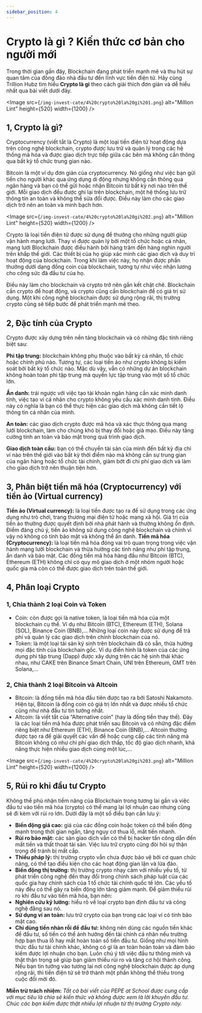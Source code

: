 ```yaml
---
sidebar_position: 4
---
```



# Crypto là gì ? Kiến thức cơ bản cho người mới 

Trong thời gian gần đây, Blockchain đang phát triển mạnh mẽ và thu hút sự quan tâm của đông đảo nhà đầu tư đến lĩnh vực tiền điện tử. Hãy cùng Trillion Hubz tìm hiểu **Crypto là gì** theo cách giải thích đơn giản và dễ hiểu nhất qua bài viết dưới đây.

<Image
  src={`/img-invest-cate/4%20crypto%20la%20gi%201.png`}
  alt="Million Lint"
  height={520}
  width={1200}
/>

## 1, Crypto là gì?

Cryptocurrency (viết tắt là Crypto) là một loại tiền điện tử hoạt động dựa trên công nghệ blockchain, crypto được lưu trữ và quản lý trong các hệ thống mã hóa và được giao dịch trực tiếp giữa các bên mà không cần thông qua bất kỳ tổ chức trung gian nào.

Bitcoin là một ví dụ đơn giản của cryptocurrency. Nó giống như việc bạn gửi tiền cho người khác qua ứng dụng di động nhưng không cần thông qua ngân hàng và bạn có thể gửi hoặc nhận Bitcoin từ bất kỳ nơi nào trên thế giới. Mỗi giao dịch đều được ghi lại trên blockchain, một hệ thống lưu trữ thông tin an toàn và không thể sửa đổi được. Điều này làm cho các giao dịch trở nên an toàn và minh bạch hơn.

<Image
  src={`/img-invest-cate/4%20crypto%20la%20gi%202.png`}
  alt="Million Lint"
  height={520}
  width={1200}
/>

Crypto là loại tiền điện tử được sử dụng để thưởng cho những người giúp vận hành mạng lưới. Thay vì được quản lý bởi một tổ chức hoặc cá nhân, mạng lưới Blockchain được điều hành bởi hàng trăm đến hàng nghìn người trên khắp thế giới. Các thiết bị của họ giúp xác minh các giao dịch và duy trì hoạt động của blockchain. Trong khi làm việc này, họ nhận được phần thưởng dưới dạng đồng coin của blockchain, tương tự như việc nhận lương cho công sức đã đầu tư của họ.

Điều này làm cho blockchain và crypto trở nên gắn kết chặt chẽ. Blockchain cần crypto để hoạt động, và crypto cũng cần blockchain để có giá trị sử dụng. Một khi công nghệ blockchain được sử dụng rộng rãi, thị trường crypto cũng sẽ tiếp bước để phát triển mạnh mẽ theo.

## 2, Đặc tính của Crypto

Crypto được xây dựng trên nền tảng blockchain và có những đặc tính riêng biệt sau:

**Phi tập trung:** blockchain không phụ thuộc vào bất kỳ cá nhân, tổ chức hoặc chính phủ nào. Tương tự, các loại tiền ảo như crypto không bị kiểm soát bởi bất kỳ tổ chức nào. Mặc dù vậy, vẫn có những dự án blockchain không hoàn toàn phi tập trung mà quyền lực tập trung vào một số tổ chức lớn.

**Ẩn danh:** trái ngược với việc tạo tài khoản ngân hàng cần xác minh danh tính, việc tạo ví cá nhân cho crypto không yêu cầu xác minh danh tính. Điều này có nghĩa là bạn có thể thực hiện các giao dịch mà không cần tiết lộ thông tin cá nhân của mình.

**An toàn:** các giao dịch crypto được mã hóa và xác thực thông qua mạng lưới blockchain, làm cho chúng khó bị thay đổi hoặc giả mạo. Điều này tăng cường tính an toàn và bảo mật trong quá trình giao dịch.

**Giao dịch toàn cầu:** bạn có thể chuyển tài sản của mình đến bất kỳ địa chỉ ví nào trên thế giới vào bất kỳ thời điểm nào mà không cần sự trung gian của ngân hàng hoặc tổ chức tài chính, giảm bớt đi chi phí giao dịch và làm cho giao dịch trở nên thuận tiện hơn.

## 3, Phân biệt tiền mã hóa (Cryptocurrency) với tiền ảo (Virtual currency)

**Tiền ảo (Virtual currency):** là loại tiền được tạo ra để sử dụng trong các ứng dụng như trò chơi, trang thương mại điện tử hoặc mạng xã hội. Giá trị của tiền ảo thường được quyết định bởi nhà phát hành và thường không ổn định. Điểm đáng chú ý, tiền ảo không sử dụng công nghệ blockchain và chính vì vậy nó không có tính bảo mật và không thể ẩn danh.
**Tiền mã hóa (Cryptocurrency):** là loại tiền mã hóa đóng vai trò quan trọng trong việc vận hành mạng lưới blockchain và thừa hưởng các tính năng như phi tập trung, ẩn danh và bảo mật. Các đồng tiền mã hóa hàng đầu như Bitcoin (BTC), Ethereum (ETH) không chỉ có quy mô giao dịch ở một nhóm người hoặc quốc gia mà còn có thể được giao dịch trên toàn thế giới.

## 4, Phân loại Crypto

### 1, Chia thành 2 loại Coin và Token

- Coin: còn được gọi là native token, là loại tiền mã hóa của một blockchain cụ thể. Ví dụ như Bitcoin (BTC), Ethereum (ETH), Solana (SOL), Binance Coin (BNB),… Những loại coin này được sử dụng để trả phí và quản lý các giao dịch trên chính blockchain của nó.
- Token: là một loại tài sản ký sinh trên blockchain đã có sẵn, thừa hưởng mọi đặc tính của blockchain gốc. Ví dụ điển hình là token của các ứng dụng phi tập trung (Dapp) được xây dựng trên các hệ sinh thái khác nhau, như CAKE trên Binance Smart Chain, UNI trên Ethereum, GMT trên Solana,…

### 2, Chia thành 2 loại Bitcoin và Altcoin

- Bitcoin: là đồng tiền mã hóa đầu tiên được tạo ra bởi Satoshi Nakamoto. Hiện tại, Bitcoin là đồng coin có giá trị lớn nhất và được nhiều tổ chức cũng như nhà đầu tư tin tưởng nhất.
- Altcoin: là viết tắt của “Alternative coin” (hay là đồng tiền thay thế). Đây là các loại tiền mã hóa được phát triển sau Bitcoin và có những đặc điểm riêng biệt như Ethereum (ETH), Binance Coin (BNB),… Altcoin thường được tạo ra để giải quyết các vấn đề hoặc cung cấp các tính năng mà Bitcoin không có như chi phí giao dịch thấp, tốc độ giao dịch nhanh, khả năng thực hiện nhiều giao dịch cùng một lúc,…

<Image
  src={`/img-invest-cate/4%20crypto%20la%20gi%203.png`}
  alt="Million Lint"
  height={520}
  width={1200}
/>

## 5, Rủi ro khi đầu tư Crypto

Không thể phủ nhận tiềm năng của Blockchain trong tương lai gần và việc đầu tư vào tiền mã hóa (crypto) có thể mang lại lợi nhuận cao nhưng cũng sẽ đi kèm với rủi ro lớn. Dưới đây là một số điều bạn cần lưu ý:

- **Biến động giá cao:** giá của các đồng coin hoặc token có thể biến động mạnh trong thời gian ngắn, tăng nguy cơ thua lỗ, mất tiền nhanh.
- **Rủi ro bảo mật:** các sàn giao dịch vẫn có thể bị hacker tấn công dẫn đến mất tiền và thất thoát tài sản. Việc lưu trữ crypto cũng đòi hỏi sự thận trọng để tránh bị mất cắp.
- **Thiếu pháp lý:** thị trường crypto vẫn chưa được bảo vệ bởi cơ quan chức năng, có thể tạo điều kiện cho các hoạt động gian lận và lừa đảo.
- **Biến động thị trường:** thị trường crypto nhạy cảm với nhiều yếu tố, từ phát triển công nghệ đến thay đổi trong chính sách pháp luật của các quốc gia hay chính sách của 1 tổ chức tài chính quốc tế lớn. Các yếu tố này đều có thể gây ra biến động lớn tăng giảm mạnh.
  Để giảm thiểu rủi ro khi đầu tư vào tiền mã hóa, bạn nên:
- **Nghiên cứu kỹ lưỡng:** hiểu rõ về loại crypto bạn định đầu tư và công nghệ đằng sau nó.
- **Sử dụng ví an toàn:** lưu trữ crypto của bạn trong các loại ví có tính bảo mật cao.
- **Chỉ dùng tiền nhàn rỗi để đầu tư:** không nên dùng các nguồn tiền khác để đầu tư, số tiền có thể ảnh hưởng đến tài chính cá nhân nếu trường hợp bạn thua lỗ hay mất hoàn toàn số tiền đầu tư.
  Giống như mọi hình thức đầu tư tài chính khác, không có gì là an toàn hoàn toàn và đảm bảo kiếm được lợi nhuận cho bạn. Luôn chú ý tới việc đầu tư thông minh và thật thận trọng sẽ giúp bạn giảm thiểu rủi ro và tăng cơ hội thành công. Nếu bạn tin tưởng vào tương lai nơi công nghệ blockchain được áp dụng rộng rãi, thì tiền điện tử sẽ trở thành một phần không thể thiếu trong cuộc đổi mới đó.

**Miễn trừ trách nhiệm:** _Tất cả bài viết của PEPE at School được cung cấp với mục tiêu là chia sẻ kiến thức và không được xem là lời khuyên đầu tư. Chúc các bạn kiếm được thật nhiều lợi nhuận từ thị trường Crypto này._
